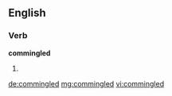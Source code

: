 ==English==

===Verb===
'''commingled'''

# {{past of|[[commingle]]}}

[[de:commingled]]
[[mg:commingled]]
[[vi:commingled]]